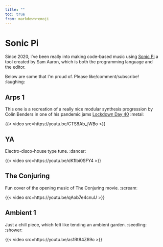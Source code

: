 ```yaml
---
title: ""
toc: true
from: markdown+emoji
---
```


# Sonic Pi

Since 2020, I've been really into making code-based music using [Sonic Pi](https://sonic-pi.net) a tool created by Sam Aaron, which is both the programming language and the editor. 

Below are some that I'm proud of. Please like/comment/subscribe! :laughing:

## Arps 1

This one is a recreation of a really nice modular synthesis progression by Colin Benders in one of his pandemic jams [Lockdown Day 40](https://youtu.be/iF8Lgj-jzAo?t=9132) :metal:

{{< video src=https://youtu.be/CTS8Ab_jWBo >}}

## YA

Electro-disco-house type tune. :dancer:

{{< video src=https://youtu.be/dK1Ibi0SFY4 >}}


## The Conjuring

Fun cover of the opening music of The Conjuring movie. :scream:

{{< video src=https://youtu.be/qAob7e4cnuU >}}

## Ambient 1

Just a chill piece, which felt like tending an ambient garden. :seedling: :shower:

{{< video src=https://youtu.be/as1Rt84Z89o >}}